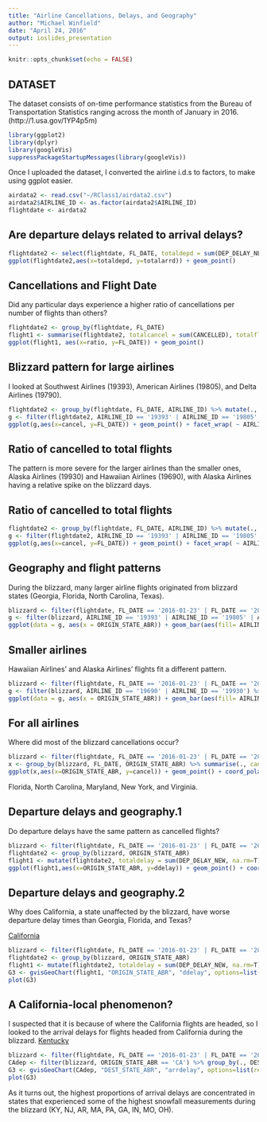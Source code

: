 ```yaml
---
title: "Airline Cancellations, Delays, and Geography"
author: "Michael Winfield"
date: "April 24, 2016"
output: ioslides_presentation
---
```


```r
knitr::opts_chunk$set(echo = FALSE)
```

## DATASET

The dataset consists of on-time performance statistics from the Bureau of Transportation Statistics ranging across the month of January in 2016.
(http://1.usa.gov/1YP4p5m)

```r
library(ggplot2)
library(dplyr)
library(googleVis)
suppressPackageStartupMessages(library(googleVis))
```
Once I uploaded the dataset, I converted the airline i.d.s to factors, to make using ggplot easier.
```r
airdata2 <- read.csv("~/RClass1/airdata2.csv")
airdata2$AIRLINE_ID <- as.factor(airdata2$AIRLINE_ID)
flightdate <- airdata2
```


## Are departure delays related to arrival delays?
```r
flightdate2 <- select(flightdate, FL_DATE, totaldepd = sum(DEP_DELAY_NEW, na.rm=T), totalarrd = sum(ARR_DELAY_NEW, na.rm=T))
ggplot(flightdate2,aes(x=totaldepd, y=totalarrd)) + geom_point()
```

## Cancellations and Flight Date
Did any particular days experience a higher ratio of cancellations per number of flights than others?
```r
flightdate2 <- group_by(flightdate, FL_DATE)
flight1 <- summarise(flightdate2, totalcancel = sum(CANCELLED), totalflights = sum(FLIGHTS), ratio = totalcancel/totalflights) %>% arrange(., desc(ratio))
ggplot(flight1, aes(x=ratio, y=FL_DATE)) + geom_point()
```

## Blizzard pattern for large airlines
I looked at Southwest Airlines (19393), American Airlines (19805), and Delta Airlines (19790).
```r
flightdate2 <- group_by(flightdate, FL_DATE, AIRLINE_ID) %>% mutate(., cancel = sum(CANCELLED)) %>% select(., FL_DATE, AIRLINE_ID, cancel)
g <- filter(flightdate2, AIRLINE_ID == '19393' | AIRLINE_ID == '19805' | AIRLINE_ID == '19790') %>% select(., AIRLINE_ID, cancel) %>% group_by(., AIRLINE_ID)
ggplot(g,aes(x=cancel, y=FL_DATE)) + geom_point() + facet_wrap( ~ AIRLINE_ID)
```

## Ratio of cancelled to total flights

The pattern is more severe for the larger airlines than the smaller ones, Alaska Airlines (19930) and Hawaiian Airlines (19690), with Alaska Airlines having a relative spike on the blizzard days.

## Ratio of cancelled to total flights
```r
flightdate2 <- group_by(flightdate, FL_DATE, AIRLINE_ID) %>% mutate(., cancel = sum(CANCELLED)/sum(FLIGHTS)) %>% select(., FL_DATE, AIRLINE_ID, cancel)
g <- filter(flightdate2, AIRLINE_ID == '19393' | AIRLINE_ID == '19805' | AIRLINE_ID == '19790' | AIRLINE_ID == '19690' | AIRLINE_ID == '19930') %>% select(., AIRLINE_ID, cancel) %>% group_by(., AIRLINE_ID)
ggplot(g,aes(x=cancel, y=FL_DATE)) + geom_point() + facet_wrap( ~ AIRLINE_ID)
```

## Geography and flight patterns
During the blizzard, many larger airline flights originated from blizzard states (Georgia, Florida, North Carolina, Texas).

```r
blizzard <- filter(flightdate, FL_DATE == '2016-01-23' | FL_DATE == '2016-01-24'|FL_DATE == '2016-01-22' | FL_DATE == '2016-01-25'|FL_DATE == '2016-01-26')
g <- filter(blizzard, AIRLINE_ID == '19393' | AIRLINE_ID == '19805' | AIRLINE_ID == '19790') %>% select(., ORIGIN_STATE_ABR, AIRLINE_ID)
ggplot(data = g, aes(x = ORIGIN_STATE_ABR)) + geom_bar(aes(fill= AIRLINE_ID), position = "stack") 
```

## Smaller airlines
Hawaiian Airlines' and Alaska Airlines' flights fit a different pattern.

```r
blizzard <- filter(flightdate, FL_DATE == '2016-01-23' | FL_DATE == '2016-01-24'|FL_DATE == '2016-01-22' | FL_DATE == '2016-01-25'|FL_DATE == '2016-01-26')
g <- filter(blizzard, AIRLINE_ID == '19690' | AIRLINE_ID == '19930') %>% select(., ORIGIN_STATE_ABR, AIRLINE_ID)
ggplot(data = g, aes(x = ORIGIN_STATE_ABR)) + geom_bar(aes(fill= AIRLINE_ID), position = "stack")
```

## For all airlines
Where did most of the blizzard cancellations occur?
```r
blizzard <- filter(flightdate, FL_DATE == '2016-01-23' | FL_DATE == '2016-01-24'|FL_DATE == '2016-01-22' | FL_DATE == '2016-01-25'|FL_DATE == '2016-01-26')
x <- group_by(blizzard, FL_DATE, ORIGIN_STATE_ABR) %>% summarise(., cancel = sum(CANCELLED))
ggplot(x,aes(x=ORIGIN_STATE_ABR, y=cancel)) + geom_point() + coord_polar()
```
Florida, North Carolina, Maryland, New York, and Virginia. 

## Departure delays and geography.1
Do departure delays have the same pattern as cancelled flights?
```r
blizzard <- filter(flightdate, FL_DATE == '2016-01-23' | FL_DATE == '2016-01-24'|FL_DATE == '2016-01-22' | FL_DATE == '2016-01-25'|FL_DATE == '2016-01-26')
flightdate2 <- group_by(blizzard, ORIGIN_STATE_ABR)
flight1 <- mutate(flightdate2, totaldelay = sum(DEP_DELAY_NEW, na.rm=T) * sum(FLIGHTS)) %>% select(.,ORIGIN_STATE_ABR, totaldelay) %>% summarise(., ddelay = max(totaldelay)) %>% arrange(., desc(ddelay)) 
ggplot(flight1,aes(x=ORIGIN_STATE_ABR, y=ddelay)) + geom_point() + coord_polar()
```

## Departure delays and geography.2
Why does California, a state unaffected by the blizzard, have worse departure delay times than Georgia, Florida, and Texas?


[California](http://127.0.0.1:16690/custom/googleVis/GeoChartID3b48744c22a5.html)
```r
blizzard <- filter(flightdate, FL_DATE == '2016-01-23' | FL_DATE == '2016-01-24'|FL_DATE == '2016-01-22' | FL_DATE == '2016-01-25'|FL_DATE == '2016-01-26')
flightdate2 <- group_by(blizzard, ORIGIN_STATE_ABR)
flight1 <- mutate(flightdate2, totaldelay = sum(DEP_DELAY_NEW, na.rm=T) * sum(FLIGHTS)) %>% select(.,ORIGIN_STATE_ABR, totaldelay) %>% summarise(., ddelay = max(totaldelay)) %>% arrange(., desc(ddelay))
G3 <- gvisGeoChart(flight1, "ORIGIN_STATE_ABR", "ddelay", options=list(region="US", displayMode="regions", resolution="provinces", width=600, height=400))
plot(G3)
```

## A California-local phenomenon?

I suspected that it is because of where the California flights are headed, so I looked to the arrival delays for flights headed from California during the blizzard.
[Kentucky](http://127.0.0.1:16575/custom/googleVis/GeoChartID367445e41b1.html)
```r
blizzard <- filter(flightdate, FL_DATE == '2016-01-23' | FL_DATE == '2016-01-24'|FL_DATE == '2016-01-22' | FL_DATE == '2016-01-25'|FL_DATE == '2016-01-26')
CAdep <- filter(blizzard, ORIGIN_STATE_ABR == 'CA') %>% group_by(., DEST_STATE_ABR) %>% mutate(., totalarrd = sum(ARR_DELAY_NEW, na.rm=T)/sum(FLIGHTS)) %>% select(., DEST_STATE_ABR, totalarrd) %>% summarise(., arrdelay = max(totalarrd)) %>% arrange(., desc(arrdelay))
G3 <- gvisGeoChart(CAdep, "DEST_STATE_ABR", "arrdelay", options=list(region="US", displayMode="regions", resolution="provinces", width=600, height=400))
plot(G3)
```
As it turns out, the highest proportions of arrival delays are concentrated in states that experienced some of the highest snowfall measurements during the blizzard (KY, NJ, AR, MA, PA, GA, IN, MO, OH).               
